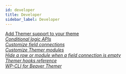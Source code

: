 ```yaml
---
id: developer
title: Developer
sidebar_label: Developer
---
```


<a className="jump-to" href="../beaver-themer/developer/add-header-footer-and-parts-support-to-your-theme-themer" aria-label="Add Themer support to your theme">
  <div className="jump-to--main">
    Add Themer support to your theme
  </div>
  <div className="jump-to--icon">
    <i className="fas fa-chevron-right" />
  </div>
</a>

<a className="jump-to" href="../beaver-themer/developer/conditional-logic-apis" aria-label="Conditional logic APIs">
  <div className="jump-to--main">
    Conditional logic APIs
  </div>
  <div className="jump-to--icon">
    <i className="fas fa-chevron-right" />
  </div>
</a>

<a className="jump-to" href="../beaver-themer/developer/customize-field-connections-themer" aria-label="Customize field connections">
  <div className="jump-to--main">
    Customize field connections
  </div>
  <div className="jump-to--icon">
    <i className="fas fa-chevron-right" />
  </div>
</a>

<a className="jump-to" href="../beaver-themer/developer/customize-themer-modules" aria-label="Customize Themer modules">
  <div className="jump-to--main">
    Customize Themer modules
  </div>
  <div className="jump-to--icon">
    <i className="fas fa-chevron-right" />
  </div>
</a>

<a className="jump-to" href="../beaver-themer/developer/hide-row-or-module-when-field-connection-is-empty-themer" aria-label="Hide a row or module when a field connection is empty">
  <div className="jump-to--main">
    Hide a row or module when a field connection is empty
  </div>
  <div className="jump-to--icon">
    <i className="fas fa-chevron-right" />
  </div>
</a>

<a className="jump-to" href="../beaver-themer/developer/hooks-reference-themer" aria-label="Themer hooks reference">
  <div className="jump-to--main">
    Themer hooks reference
  </div>
  <div className="jump-to--icon">
    <i className="fas fa-chevron-right" />
  </div>
</a>

<a className="jump-to" href="../beaver-themer/developer/wp-cli-for-beaver-themer" aria-label="WP-CLI for Beaver Themer">
  <div className="jump-to--main">
    WP-CLI for Beaver Themer
  </div>
  <div className="jump-to--icon">
    <i className="fas fa-chevron-right" />
  </div>
</a>
